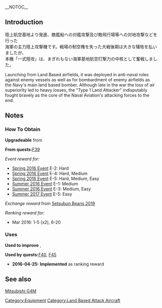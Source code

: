 __NOTOC__
{{EquipmentInfo|169}}

==Introduction==
陸上航空基地より発進、敵艦船への対艦攻撃及び敵飛行場等への対地攻撃などを行った<br>
海軍の主力陸上攻撃機です。戦場の制空権を失った大戦後期は大きな犠牲を払いましたが、<br>
本機「一式陸攻」は、まぎれもない海軍基地航空打撃力の中核として奮戦しました。

Launching from Land Based airfields, it was deployed in anti-naval roles against enemy vessels as well as for bombardment of enemy airfields as the Navy's main land based bomber. Although late in the war the loss of air superiority led to heavy losses, the "Type 1 Land Attacker" indisputably fought bravely as the core of the Naval Aviation's attacking forces to the end.

==Notes==
<div class="mw-collapsible"><h3>How To Obtain</h3>
<div class="mw-collapsible-content">
'''Upgradeable''' from {{Equipment/Link|Type 96 Land-based Attack Aircraft}}

'''From quests: '''[[Quests#F39|F39]]

''Event reward for:''
* [[Spring 2016 Event]] E-2: Hard
* [[Spring 2016 Event]] E-4: Hard, Medium
* [[Spring 2016 Event]] E-5: Hard, Medium, Easy
* [[Summer 2016 Event]] E-1: Medium
* [[Summer 2016 Event]] E-3: Medium, Easy
* [[Summer 2017 Event]] E-5: Easy

''Exchange reward'' from [[Setsubun Mini-Event|Setsubun Beans 2019]]

''Ranking reward for:''
* Mar 2016: 1-5 (x2), 6-20

</div></div>

<div class="mw-collapsible"><h3>Uses</h3>
<div class="mw-collapsible-content">
'''Used to improve''' {{Equipment/Link|Do 17 Z-2}}, {{Equipment/Link|Type 4 Heavy Bomber Hiryuu}}

'''Used by quests: '''[[Quests#F40|F40]], [[Quests#F45|F45]]

</div></div>


<div class="mw-collapsible><h3>Updates History</h3>
<div class="mw-collapsible-content>
* '''2016-04-25:''' '''Implemented''' as ranking reward
</div></div>

==See also==
[[wikipedia:Mitsubishi_G4M|Mitsubishi G4M]]
{{Equipmentlist}}
[[Category:Equipment]]
[[Category:Land Based Attack Aircraft]]